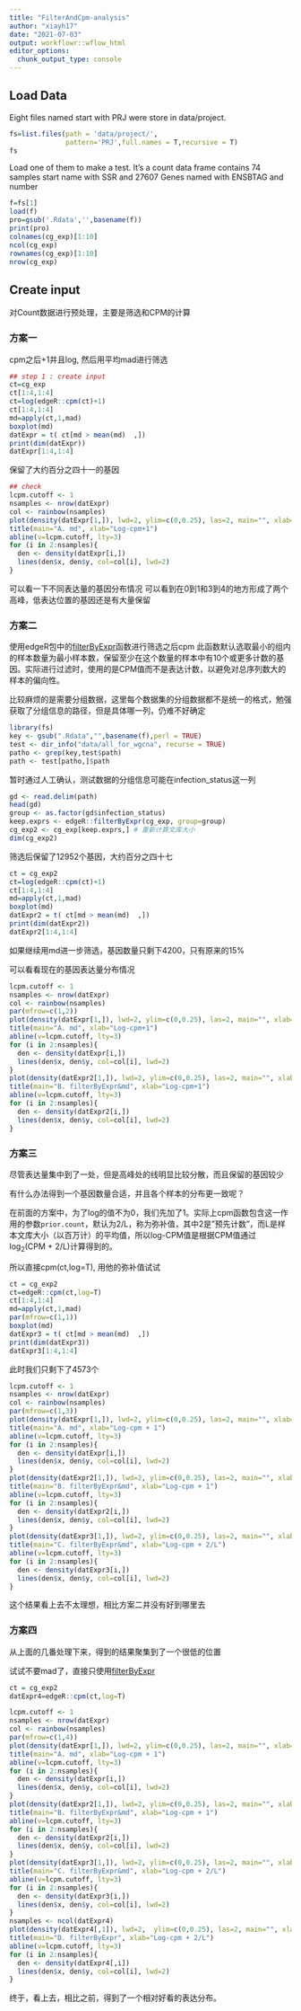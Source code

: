 ```yaml
---
title: "FilterAndCpm-analysis"
author: "xiayh17"
date: "2021-07-03"
output: workflowr::wflow_html
editor_options:
  chunk_output_type: console
---
```


## Load Data

Eight files named start with PRJ were store in data/project.

```r
fs=list.files(path = 'data/project/',
              pattern='PRJ',full.names = T,recursive = T)
fs
```

Load one of them to make a test. It's a count data frame contains 74 samples start name with SSR and 27607 Genes named with ENSBTAG and number

```r
f=fs[1]
load(f)
pro=gsub('.Rdata','',basename(f))
print(pro)
colnames(cg_exp)[1:10]
ncol(cg_exp)
rownames(cg_exp)[1:10]
nrow(cg_exp)
```

## Create input

对Count数据进行预处理，主要是筛选和CPM的计算

### 方案一

cpm之后+1并且log, 然后用平均mad进行筛选

```r
## step 1 : create input 
ct=cg_exp
ct[1:4,1:4]
ct=log(edgeR::cpm(ct)+1)
ct[1:4,1:4]
md=apply(ct,1,mad)
boxplot(md) 
datExpr = t( ct[md > mean(md)  ,])
print(dim(datExpr))
datExpr[1:4,1:4]
```

保留了大约百分之四十一的基因

```r
## check
lcpm.cutoff <- 1
nsamples <- nrow(datExpr)
col <- rainbow(nsamples)
plot(density(datExpr[1,]), lwd=2, ylim=c(0,0.25), las=2, main="", xlab="", col=col[1])
title(main="A. md", xlab="Log-cpm+1")
abline(v=lcpm.cutoff, lty=3)
for (i in 2:nsamples){
  den <- density(datExpr[i,])
  lines(den$x, den$y, col=col[i], lwd=2)
}
```

可以看一下不同表达量的基因分布情况 可以看到在0到1和3到4的地方形成了两个高峰，低表达位置的基因还是有大量保留

### 方案二

使用edgeR包中的[filterByExpr](https://rdrr.io/bioc/edgeR/man/filterByExpr.html)函数进行筛选之后cpm 此函数默认选取最小的组内的样本数量为最小样本数，保留至少在这个数量的样本中有10个或更多计数的基因。实际进行过滤时，使用的是CPM值而不是表达计数，以避免对总序列数大的样本的偏向性。

比较麻烦的是需要分组数据，这里每个数据集的分组数据都不是统一的格式，勉强获取了分组信息的路径，但是具体哪一列，仍难不好确定

```r
library(fs)
key <- gsub(".Rdata","",basename(f),perl = TRUE)
test <- dir_info("data/all_for_wgcna", recurse = TRUE)
patho <- grep(key,test$path)
path <- test[patho,]$path
```

暂时通过人工确认，测试数据的分组信息可能在infection_status这一列

```r
gd <- read.delim(path)
head(gd)
group <- as.factor(gd$infection_status)
keep.exprs <- edgeR::filterByExpr(cg_exp, group=group)
cg_exp2 <- cg_exp[keep.exprs,] # 重新计算文库大小
dim(cg_exp2)
```

筛选后保留了12952个基因，大约百分之四十七

```r
ct = cg_exp2
ct=log(edgeR::cpm(ct)+1)
ct[1:4,1:4]
md=apply(ct,1,mad)
boxplot(md) 
datExpr2 = t( ct[md > mean(md)  ,])
print(dim(datExpr2))
datExpr2[1:4,1:4]
```

如果继续用md进一步筛选，基因数量只剩下4200，只有原来的15%

可以看看现在的基因表达量分布情况

```r
lcpm.cutoff <- 1
nsamples <- nrow(datExpr)
col <- rainbow(nsamples)
par(mfrow=c(1,2))
plot(density(datExpr[1,]), lwd=2, ylim=c(0,0.25), las=2, main="", xlab="", col=col[1])
title(main="A. md", xlab="Log-cpm+1")
abline(v=lcpm.cutoff, lty=3)
for (i in 2:nsamples){
  den <- density(datExpr[i,])
  lines(den$x, den$y, col=col[i], lwd=2)
}
plot(density(datExpr2[1,]), lwd=2, ylim=c(0,0.25), las=2, main="", xlab="", col=col[1])
title(main="B. filterByExpr&md", xlab="Log-cpm+1")
abline(v=lcpm.cutoff, lty=3)
for (i in 2:nsamples){
  den <- density(datExpr2[i,])
  lines(den$x, den$y, col=col[i], lwd=2)
}
```

### 方案三

尽管表达量集中到了一处，但是高峰处的线明显比较分散，而且保留的基因较少

有什么办法得到一个基因数量合适，并且各个样本的分布更一致呢？

在前面的方案中，为了log的值不为0，我们先加了1。实际上cpm函数包含这一作用的参数`prior.count`，默认为2/L，称为弥补值，其中2是"预先计数"，而L是样本文库大小（以百万计）的平均值，所以log-CPM值是根据CPM值通过log~2~(CPM + 2/L)计算得到的。

所以直接cpm(ct,log=T), 用他的弥补值试试

```r
ct = cg_exp2
ct=edgeR::cpm(ct,log=T)
ct[1:4,1:4]
md=apply(ct,1,mad)
par(mfrow=c(1,1))
boxplot(md) 
datExpr3 = t( ct[md > mean(md)  ,])
print(dim(datExpr3))
datExpr3[1:4,1:4]
```

此时我们只剩下了4573个

```r
lcpm.cutoff <- 1
nsamples <- nrow(datExpr)
col <- rainbow(nsamples)
par(mfrow=c(1,3))
plot(density(datExpr[1,]), lwd=2, ylim=c(0,0.25), las=2, main="", xlab="", col=col[1])
title(main="A. md", xlab="Log-cpm + 1")
abline(v=lcpm.cutoff, lty=3)
for (i in 2:nsamples){
  den <- density(datExpr[i,])
  lines(den$x, den$y, col=col[i], lwd=2)
}
plot(density(datExpr2[1,]), lwd=2, ylim=c(0,0.25), las=2, main="", xlab="", col=col[1])
title(main="B. filterByExpr&md", xlab="Log-cpm + 1")
abline(v=lcpm.cutoff, lty=3)
for (i in 2:nsamples){
  den <- density(datExpr2[i,])
  lines(den$x, den$y, col=col[i], lwd=2)
}
plot(density(datExpr3[1,]), lwd=2, ylim=c(0,0.25), las=2, main="", xlab="", col=col[1])
title(main="C. filterByExpr&md", xlab="Log-cpm + 2/L")
abline(v=lcpm.cutoff, lty=3)
for (i in 2:nsamples){
  den <- density(datExpr3[i,])
  lines(den$x, den$y, col=col[i], lwd=2)
}
```

这个结果看上去不太理想，相比方案二并没有好到哪里去

### 方案四

从上面的几番处理下来，得到的结果聚集到了一个很低的位置

试试不要mad了，直接只使用[filterByExpr](https://rdrr.io/bioc/edgeR/man/filterByExpr.html)

```r
ct = cg_exp2
datExpr4=edgeR::cpm(ct,log=T)
```

```r
lcpm.cutoff <- 1
nsamples <- nrow(datExpr)
col <- rainbow(nsamples)
par(mfrow=c(1,4))
plot(density(datExpr[1,]), lwd=2, ylim=c(0,0.25), las=2, main="", xlab="", col=col[1])
title(main="A. md", xlab="Log-cpm + 1")
abline(v=lcpm.cutoff, lty=3)
for (i in 2:nsamples){
  den <- density(datExpr[i,])
  lines(den$x, den$y, col=col[i], lwd=2)
}
plot(density(datExpr2[1,]), lwd=2, ylim=c(0,0.25), las=2, main="", xlab="", col=col[1])
title(main="B. filterByExpr&md", xlab="Log-cpm + 1")
abline(v=lcpm.cutoff, lty=3)
for (i in 2:nsamples){
  den <- density(datExpr2[i,])
  lines(den$x, den$y, col=col[i], lwd=2)
}
plot(density(datExpr3[1,]), lwd=2, ylim=c(0,0.25), las=2, main="", xlab="", col=col[1])
title(main="C. filterByExpr&md", xlab="Log-cpm + 2/L")
abline(v=lcpm.cutoff, lty=3)
for (i in 2:nsamples){
  den <- density(datExpr3[i,])
  lines(den$x, den$y, col=col[i], lwd=2)
}
nsamples <- ncol(datExpr4)
plot(density(datExpr4[,1]), lwd=2,  ylim=c(0,0.25), las=2, main="", xlab="", col=col[1])
title(main="D. filterByExpr", xlab="Log-cpm + 2/L")
abline(v=lcpm.cutoff, lty=3)
for (i in 2:nsamples){
  den <- density(datExpr4[,i])
  lines(den$x, den$y, col=col[i], lwd=2)
}
```

终于，看上去，相比之前，得到了一个相对好看的表达分布。
